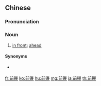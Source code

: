 {{also|前边}}
==Chinese==
{{zh-forms|s=前边}}

===Pronunciation===
{{zh-pron
|m=qiánbiān,tl=y,er=y,ertl=y
|c=cin4 bin1
|mn=qz:chûiⁿ-piⁿ/xm:chiân-piⁿ/zz:chiân-pian
|ma=y
|cat=n
}}

===Noun===
{{zh-noun}}

# [[in front]]; [[ahead]]

====Synonyms====
* {{q|Min Nan}} {{zh-l|頭前|[[thâu-chêng]]}}

{{zh-cat|Beginning}}

[[fr:前邊]]
[[ko:前邊]]
[[hu:前邊]]
[[mg:前邊]]
[[ja:前邊]]
[[th:前邊]]